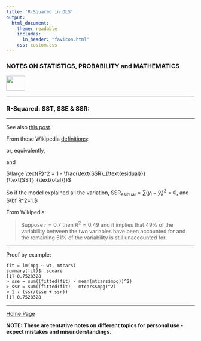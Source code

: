 ```yaml
---
title: 'R-Squared in OLS'
output: 
  html_document:
    theme: readable
    includes:
      in_header: "favicon.html" 
    css: custom.css
---
```



### **NOTES ON STATISTICS, PROBABILITY and MATHEMATICS**

<a href="http://rinterested.github.io/statistics/index.html">
<img HEIGHT="40" WIDTH="50" src="logo.PNG"></a>

---

### R-Squared: SST, SSE & SSR:

---

See also [this post](https://rinterested.github.io/statistics/df_betas.html).

From these Wikipedia [definitions](https://en.wikipedia.org/wiki/Coefficient_of_determination#Definitions):

\begin{align}
\text{SST}_{\text{otal}} &= \color{red}{\text{SSE}_{\text{xplained}}}+\color{blue}{\text{SSR}_{\text{esidual}}}\\
\end{align}

or, equivalently,

\begin{align}
\sum(y_i-\bar y)^2 &=\color{red}{\sum(\hat y_i-\bar y)^2}+\color{blue}{\sum(y_i-\hat y_i)^2}
\end{align}

and

$\large \text{R}^2 = 1 - \frac{\text{SSR}_{\text{esidual}}}{\text{SST}_{\text{otal}}}$

So if the model explained all the variation, $\text{SSR}_{\text{esidual}}=\sum(y_i-\hat y_i)^2=0$, and $\bf R^2=1.$

From Wikipedia:

> Suppose $r = 0.7$ then $R^2 = 0.49$ and it implies that $49\%$ of the
> variability between the two variables have been accounted for and the
> remaining $51\%$ of the variability is still unaccounted for.

---

Proof by example:

    fit = lm(mpg ~ wt, mtcars)
    summary(fit)$r.square
    [1] 0.7528328
    > sse = sum((fitted(fit) - mean(mtcars$mpg))^2)
    > ssr = sum((fitted(fit) - mtcars$mpg)^2)
    > 1 - (ssr/(sse + ssr))
    [1] 0.7528328

---
<a href="http://rinterested.github.io/statistics/index.html">Home Page</a>

**NOTE: These are tentative notes on different topics for personal use - expect mistakes and misunderstandings.**

